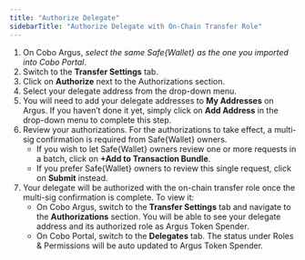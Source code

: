 ```yaml
---
title: "Authorize Delegate"
sidebarTitle: "Authorize Delegate with On-Chain Transfer Role"
---
```


1. On Cobo Argus, _select the same Safe{Wallet} as the one you imported into Cobo Portal_.
2. Switch to the **Transfer Settings** tab.
3. Click on **Authorize** next to the Authorizations section.
4. Select your delegate address from the drop-down menu.
5. You will need to add your delegate addresses to **My Addresses** on Argus. If you haven’t done it yet, simply click on **Add Address** in the drop-down menu to complete this step.
6. Review your authorizations. For the authorizations to take effect, a multi-sig confirmation is required from Safe{Wallet} owners.
    - If you wish to let Safe{Wallet} owners review one or more requests in a batch, click on **+Add to Transaction Bundle**.
    - If you prefer Safe{Wallet} owners to review this single request, click on **Submit** instead.
7. Your delegate will be authorized with the on-chain transfer role once the multi-sig confirmation is complete. To view it:
    - On Cobo Argus, switch to the **Transfer Settings** tab and navigate to the **Authorizations** section. You will be able to see your delegate address and its authorized role as Argus Token Spender.
    - On Cobo Portal, switch to the **Delegates** tab. The status under Roles & Permissions will be auto updated to Argus Token Spender.


